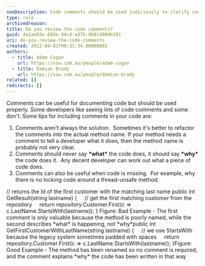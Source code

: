 ```yaml
---
seoDescription: Code comments should be used judiciously to clarify code intentions and avoid unnecessary duplication of information.
type: rule
archivedreason:
title: Do you review the code comments?
guid: 4a1ae65e-893e-44cd-a37b-9b914909b291
uri: do-you-review-the-code-comments
created: 2012-04-01T09:31:34.0000000Z
authors:
  - title: Adam Cogan
    url: https://ssw.com.au/people/adam-cogan
  - title: Damian Brady
    url: https://ssw.com.au/people/damian-brady
related: []
redirects: []
---
```


Comments can be useful for documenting code but should be used properly. Some developers like seeing lots of code comments and some don't.
Some tips for including comments in your code are:

1. Comments aren't always the solution.  Sometimes it's better to refactor the comments into the actual method name. If your method needs a comment to tell a developer what it does, then the method name is probably not very clear.
2. Comments should never say **\*what\*** the code does, it should say **\*why\*** the code does it.  Any decent developer can work out what a piece of code does.
3. Comments can also be useful when code is missing.  For example, why there is no locking code around a thread-unsafe method.

// returns the Id of the first customer with the matching last name
public int GetResult(string lastname)
{
    // get the first matching customer from the repository
    return repository.Customer.First(c =&gt; c.LastName.StartsWith(lastname));
} Figure: Bad Example - The first comment is only valuable because the method is poorly named, while the second describes \*what\* is happening, not \*why\*public int GetFirstCustomerWithLastName(string lastname)
{
    // we use StartsWith because the legacy system sometimes padded with spaces
    return repository.Customer.First(c =&gt; c.LastName.StartsWith(lastname));
}Figure: Good Example - The method has been renamed so no comment is required, and the comment explains \*why\* the code has been written in that way